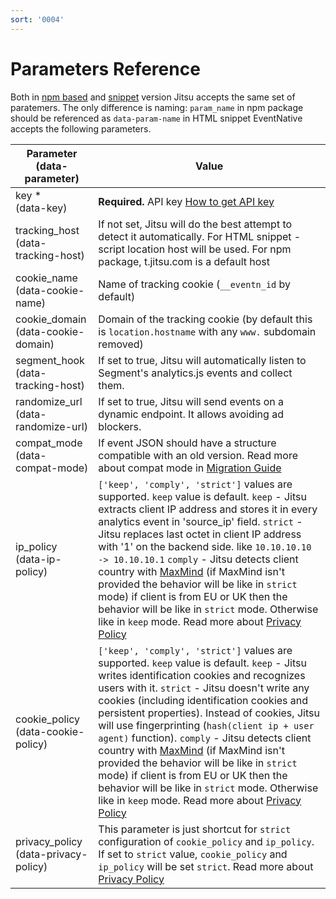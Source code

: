 ```yaml
---
sort: '0004'
---
```


# Parameters Reference


Both in [npm based](/docs/sending-data/js-sdk/package) and [snippet](/docs/sending-data/js-sdk/snippet) version Jitsu
accepts the same set of paratemers. The only difference is naming: `param_name` in npm package should be referenced
as `data-param-name` in HTML snippet
EventNative accepts the following parameters.

<table>
    <thead>
    <tr>
        <th>Parameter<br />
            (data- parameter)
        </th>
        <th>Value</th>
    </tr>
    </thead>
    <tbody>
    <tr>
        <td>key *<br />(data-key)</td>
        <td><b>Required.</b> API key <a href="/docs/configuration/authorization">How to get API key</a></td>
    </tr>
    <tr>
        <td>tracking_host<br />(<span style={{whiteSpace: 'nowrap'}}>data-tracking-host</span>)</td>
        <td>If not set, Jitsu will do the best attempt to detect it automatically. For HTML snippet - script location host will be used. For
            npm package, t.jitsu.com is a default host
        </td>
    </tr>
    <tr>
        <td>cookie_name<br />(<span style={{whiteSpace: 'nowrap'}}>data-cookie-name</span>)</td>
        <td>Name of tracking cookie (<code inline="true">__eventn_id</code> by default)</td>
    </tr>
    <tr>
        <td>cookie_domain<br />(<span style={{whiteSpace: 'nowrap'}}>data-cookie-domain</span>)</td>
        <td>Domain of the tracking cookie (by default this is <code inline="true">location.hostname</code> with any <code inline="true">www.</code> subdomain removed)</td>
    </tr>
    <tr>
        <td>segment_hook<br />(<span style={{whiteSpace: 'nowrap'}}>data-tracking-host</span>)</td>
        <td>If set to true, Jitsu will automatically listen to Segment's analytics.js events and collect them.</td>
    </tr>
    <tr>
        <td>randomize_url<br />(<span style={{whiteSpace: 'nowrap'}}>data-randomize-url</span>)</td>
        <td>If set to true, Jitsu will send events on a dynamic endpoint. It allows avoiding ad blockers.</td>
    </tr>
    <tr>
        <td>compat_mode<br />(<span style={{whiteSpace: 'nowrap'}}>data-compat-mode</span>)</td>
        <td>If event JSON should have a structure compatible with an old version. Read more about compat mode in <a href="/docs/sending-data/js-sdk/migrating">Migration Guide</a></td>
    </tr>
    <tr>
      <td>ip_policy<br />(<span style={{whiteSpace: 'nowrap'}}>data-ip-policy</span>)</td>
      <td><code inline="true">['keep', 'comply', 'strict']</code> values are supported. <code inline="true">keep</code> value is default.
        <code inline="true">keep</code> - Jitsu extracts client IP address and stores it in every analytics event in 'source_ip' field.
        <code inline="true">strict</code> - Jitsu replaces last octet in client IP address with '1' on the backend side. like <code inline="true">10.10.10.10 -> 10.10.10.1</code>
        <code inline="true">comply</code> - Jitsu detects client country with <a href="/docs/other-features/geo-data-resolution#maxmind">MaxMind</a> (if MaxMind isn't provided the behavior will be like in <code inline="true">strict</code> mode) if client is from EU or UK then the behavior will be like in <code inline="true">strict</code> mode. Otherwise like in <code inline="true">keep</code> mode.
        Read more about <a href="/docs/sending-data/privacy-policy">Privacy Policy</a>
      </td>
    </tr>
    <tr>
      <td>cookie_policy<br />(<span style={{whiteSpace: 'nowrap'}}>data-cookie-policy</span>)</td>
      <td><code inline="true">['keep', 'comply', 'strict']</code> values are supported. <code inline="true">keep</code> value is default.
        <code inline="true">keep</code> - Jitsu writes identification cookies and recognizes users with it.
        <code inline="true">strict</code> - Jitsu doesn't write any cookies (including identification cookies and persistent properties). Instead of cookies, Jitsu will use fingerprinting (<code inline="true">hash(client ip + user agent)</code> function).
        <code inline="true">comply</code> - Jitsu detects client country with <a href="/docs/other-features/geo-data-resolution#maxmind">MaxMind</a> (if MaxMind isn't provided the behavior will be like in <code inline="true">strict</code> mode) if client is from EU or UK then the behavior will be like in <code inline="true">strict</code> mode. Otherwise like in <code inline="true">keep</code> mode.
        Read more about <a href="/docs/sending-data/privacy-policy">Privacy Policy</a>
      </td>
    </tr>
    <tr>
      <td>privacy_policy<br />(<span style={{whiteSpace: 'nowrap'}}>data-privacy-policy</span>)</td>
      <td>This parameter is just shortcut for <code inline="true">strict</code> configuration of <code inline="true">cookie_policy</code> and <code inline="true">ip_policy</code>. If set to <code inline="true">strict</code> value, <code inline="true">cookie_policy</code> and <code inline="true">ip_policy</code> will be set <code inline="true">strict</code>.
        Read more about <a href="/docs/sending-data/privacy-policy">Privacy Policy</a></td>
    </tr>
    </tbody>
</table>
